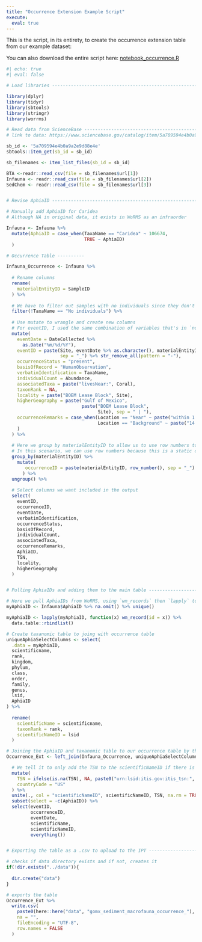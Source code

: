 ```yaml
---
title: "Occurrence Extension Example Script"
execute: 
  eval: true
---
```


This is the script, in its entirety, to create the occurrence extension table from our example dataset:

You can also download the entire script here: [notebook_occurrence.R](scripts/notebook_occurrence.R)

```r
#| echo: true
#| eval: false

# Load libraries ----------------------------------------------------------

library(dplyr)
library(tidyr)
library(sbtools)
library(stringr)
library(worrms)

# Read data from ScienceBase ----------------------------------------------
# link to data: https://www.sciencebase.gov/catalog/item/5a709594e4b0a9a2e9d88e4e

sb_id <- '5a709594e4b0a9a2e9d88e4e'
sbtools::item_get(sb_id = sb_id)

sb_filenames <- item_list_files(sb_id = sb_id)

BTA <-readr::read_csv(file = sb_filenames$url[1])
Infauna <- readr::read_csv(file = sb_filenames$url[2])
SedChem <- readr::read_csv(file = sb_filenames$url[3])


# Revise AphiaID ----------------------------------------------------------

# Manually add AphiaID for Caridea
# Although NA in original data, it exists in WoRMS as an infraorder

Infauna <- Infauna %>% 
  mutate(AphiaID = case_when(TaxaName == "Caridea" ~ 106674,
                             TRUE ~ AphiaID)
  )

# Occurrence Table ----------  

Infauna_Occurrence <- Infauna %>% 
 
  # Rename columns
  rename(
    materialEntityID = SampleID
  ) %>% 
  
  # We have to filter out samples with no individuals since they don't have any occurrences
  filter(!TaxaName == "No individuals") %>% 
  
  # Use mutate to wrangle and create new columns
  # For eventID, I used the same combination of variables that's in `notebook_event`
  mutate(
    eventDate = DateCollected %>% 
      as.Date("%m/%d/%Y"),
    eventID = paste(Site, eventDate %>% as.character(), materialEntityID,
                    sep = "_") %>% str_remove_all(pattern = "-"),
    occurrenceStatus = "present",
    basisOfRecord = "HumanObservation",
    verbatimIdentification = TaxaName,
    individualCount = Abundance,
    associatedTaxa = paste("livesNear:", Coral),
    taxonRank = NA,
    locality = paste("BOEM Lease Block", Site),
    higherGeography = paste("Gulf of Mexico",
                            paste("BOEM Lease Block",
                                  Site), sep = " | "),
    occurrenceRemarks = case_when(Location == "Near" ~ paste("within 1 meter of", Coral),
                                  Location == "Background" ~ paste("14 to 1000 meters away from", Coral)
    )
  ) %>% 
  
  # Here we group by materialEntityID to allow us to use row numbers to more easily create unique occurrenceIDs
  # In this scenario, we can use row numbers because this is a static dataset, however this is likely not appropriate for continuously growing datasets 
  group_by(materialEntityID) %>% 
    mutate(
       occurrenceID = paste(materialEntityID, row_number(), sep = "_")
      ) %>% 
  ungroup() %>% 
  
  # Select columns we want included in the output
  select(
    eventID,
    occurrenceID,
    eventDate,
    verbatimIdentification,
    occurrenceStatus,
    basisOfRecord,
    individualCount,
    associatedTaxa,
    occurrenceRemarks,
    AphiaID,
    TSN,
    locality,
    higherGeography
  )


# Pulling AphiaIDs and adding them to the main table ----------------------

# Here we pull AphiaIDs from WoRMS, using `wm_records` then `lapply` to circumvent limitations on the number of input values
myAphiaID <- Infauna$AphiaID %>% na.omit() %>% unique()

myAphiaID <- lapply(myAphiaID, function(x) wm_record(id = x)) %>% 
  data.table::rbindlist()

# Create taxanomic table to joing with occurrence table
uniqueAphiaSelectColumns <- select(
  .data = myAphiaID,
  scientificname,
  rank,
  kingdom,
  phylum,
  class,
  order,
  family,
  genus,
  lsid,
  AphiaID
) %>%
  
  rename(
    scientificName = scientificname,
    taxonRank = rank,
    scientificNameID = lsid
  )

# Joining the AphiaID and taxanomic table to our occurrence table by the common term "AphiaID"
Occurrence_Ext <- left_join(Infauna_Occurrence, uniqueAphiaSelectColumns, by = c("AphiaID" = "AphiaID")) %>%

  # We tell it to only add the TSN to the scientificNameID if there is a TSN provided
  mutate(
    TSN = ifelse(is.na(TSN), NA, paste0("urn:lsid:itis.gov:itis_tsn:", TSN)),
    countryCode = "US"
  ) %>% 
  unite(., col = "scientificNameID", scientificNameID, TSN, na.rm = TRUE, sep = ", ") %>% 
  subset(select = -c(AphiaID)) %>%
  select(eventID,
         occurrenceID,
         eventDate,
         scientificName,
         scientificNameID,
         everything())


# Exporting the table as a .csv to upload to the IPT ----------------------

# checks if data directory exists and if not, creates it
if(!dir.exists("../data")){
  
  dir.create("data")
}

# exports the table
Occurrence_Ext %>% 
  write.csv(
    paste0(here::here("data", "gomx_sediment_macrofauna_occurrence_"), Sys.Date(), ".csv"),
    na = "",
    fileEncoding = "UTF-8", 
    row.names = FALSE
  )

```
